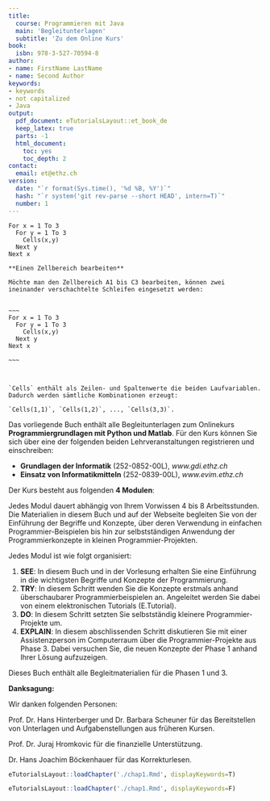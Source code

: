 ```yaml
---
title:
  course: Programmieren mit Java
  main: 'Begleitunterlagen'
  subtitle: 'Zu dem Online Kurs'
book:
  isbn: 978-3-527-70594-8
author:
- name: FirstName LastName
- name: Second Author
keywords:
- keywords
- not capitalized
- Java
output:
  pdf_document: eTutorialsLayout::et_book_de
  keep_latex: true
  parts: -1
  html_document:
    toc: yes
    toc_depth: 2
contact:
  email: et@ethz.ch
version:
  date: "`r format(Sys.time(), '%d %B, %Y')`"
  hash: "`r system('git rev-parse --short HEAD', intern=T)`"
  number: 1
---
```


\chapter{Wie soll dieses Buch verwendet werden?}

~~~
For x = 1 To 3
  For y = 1 To 3
    Cells(x,y)
  Next y
Next x
~~~

```block

**Einen Zellbereich bearbeiten** 

Möchte man den Zellbereich A1 bis C3 bearbeiten, können zwei ineinander verschachtelte Schleifen eingesetzt werden:

 
~~~
For x = 1 To 3
  For y = 1 To 3
    Cells(x,y)
  Next y
Next x

~~~
    

    
`Cells` enthält als Zeilen- und Spaltenwerte die beiden Laufvariablen. Dadurch werden sämtliche Kombinationen erzeugt: 

`Cells(1,1)`, `Cells(1,2)`, ..., `Cells(3,3)`. 

```

Das vorliegende Buch enthält alle Begleitunterlagen zum Onlinekurs **Programmiergrundlagen mit Python und Matlab**. Für den Kurs können Sie sich über eine der folgenden beiden Lehrveranstaltungen registrieren und einschreiben:

- **Grundlagen der Informatik** (252-0852-00L), *www.gdi.ethz.ch*
- **Einsatz von Informatikmitteln** (252-0839-00L), *www.evim.ethz.ch*

Der Kurs besteht aus folgenden **4 Modulen**:

\begin{table}[!htbp]\centering
\begin{tabular}{@{}llll@{}}
\toprule
 & Titel & Sprache \\
\midrule
 1 & Variablen und Datentypen & Python \\
 2 & Kontrollstrukturen und Logik & Python \\
 3 & Arrays, Simulieren und Modellieren & Python \\
 4 & Matrizenrechnen & Matlab \\
\bottomrule
\end{tabular}
\end{table}

Jedes Modul dauert abhängig von Ihrem Vorwissen 4 bis 8 Arbeitsstunden. Die Materialien in diesem Buch und auf der Webseite begleiten Sie von der Einführung der Begriffe und Konzepte, über deren Verwendung in einfachen Programmier-Beispielen bis hin zur selbstständigen Anwendung der Programmierkonzepte in kleinen Programmier-Projekten.

Jedes Modul ist wie folgt organisiert:

1. **SEE**: In diesem Buch und in der Vorlesung erhalten Sie eine Einführung in die wichtigsten Begriffe und Konzepte der Programmierung.
2. **TRY**: In diesem Schritt wenden Sie die Konzepte erstmals anhand überschaubarer Programmierbeispielen an. Angeleitet werden Sie dabei von einem elektronischen Tutorials (E.Tutorial).
3. **DO**: In diesem Schritt setzten Sie selbstständig kleinere Programmier-Projekte um.
4. **EXPLAIN**: In diesem abschlissenden Schritt diskutieren Sie mit einer Assistenzperson im Computerraum über die Programmier-Projekte aus Phase 3. Dabei versuchen Sie, die neuen Konzepte der Phase 1 anhand Ihrer Lösung aufzuzeigen.

Dieses Buch enthält alle Begleitmaterialien für die Phasen 1 und 3.


**Danksagung:**

Wir danken folgenden Personen:

Prof. Dr. Hans Hinterberger und Dr. Barbara Scheuner für das Bereitstellen von Unterlagen und Aufgabenstellungen aus früheren Kursen.

Prof. Dr. Juraj Hromkovic für die finanzielle Unterstützung.

Dr. Hans Joachim Böckenhauer für das Korrekturlesen.

```r
eTutorialsLayout::loadChapter('./chap1.Rmd', displayKeywords=T)
```


```r
eTutorialsLayout::loadChapter('./chap1.Rmd', displayKeywords=F)
```
